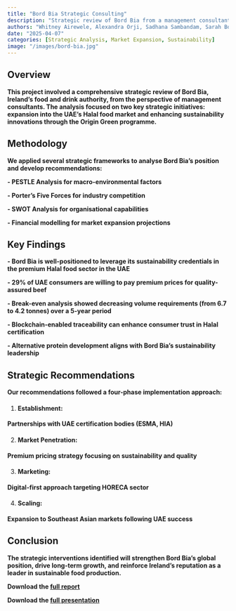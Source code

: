 ```yaml
---
title: "Bord Bia Strategic Consulting"
description: "Strategic review of Bord Bia from a management consultant perspective, focusing on market expansion and sustainability innovation."
authors: "Whitney Airewele, Alexandra Orji, Sadhana Sambandam, Sarah Bokunde, Ryan James, Conor Dawson"
date: "2025-04-07"
categories: [Strategic Analysis, Market Expansion, Sustainability]
image: "/images/bord-bia.jpg"
---
```


## Overview
**This project involved a comprehensive strategic review of Bord Bia, Ireland's food and drink authority, from the perspective of management consultants. The analysis focused on two key strategic initiatives: expansion into the UAE's Halal food market and enhancing sustainability innovations through the Origin Green programme.**

## Methodology
**We applied several strategic frameworks to analyse Bord Bia's position and develop recommendations:**

**- PESTLE Analysis for macro-environmental factors**

**- Porter's Five Forces for industry competition**

**- SWOT Analysis for organisational capabilities**

**- Financial modelling for market expansion projections**

## Key Findings
**- Bord Bia is well-positioned to leverage its sustainability credentials in the premium Halal food sector in the UAE**

**- 29% of UAE consumers are willing to pay premium prices for quality-assured beef**

**- Break-even analysis showed decreasing volume requirements (from 6.7 to 4.2 tonnes) over a 5-year period**

**- Blockchain-enabled traceability can enhance consumer trust in Halal certification**

**- Alternative protein development aligns with Bord Bia's sustainability leadership**

## Strategic Recommendations
**Our recommendations followed a four-phase implementation approach:**

1. #### Establishment:

**Partnerships with UAE certification bodies (ESMA, HIA)**

2. #### Market Penetration:

**Premium pricing strategy focusing on sustainability and quality**

3. #### Marketing:

**Digital-first approach targeting HORECA sector**

4. #### Scaling: 

**Expansion to Southeast Asian markets following UAE success**

## Conclusion
**The strategic interventions identified will strengthen Bord Bia's global position, drive long-term growth, and reinforce Ireland's reputation as a leader in sustainable food production.**

**Download the [full report](/portfolio/business-strategy.pdf)**

**Download the [full presentation](/portfolio/INTB7-Business-Strategy-Presentation.pdf)**
